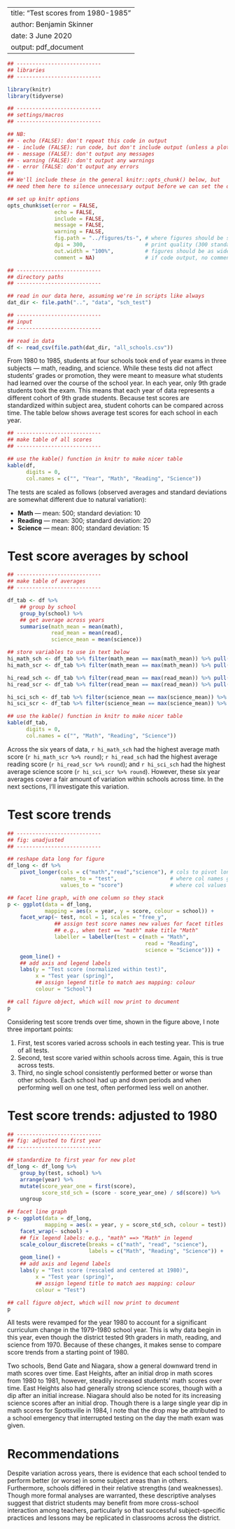 
---
title: "Test scores from 1980-1985"
author: Benjamin Skinner
date: 3 June 2020
output: pdf_document
---

```r
## ---------------------------
## libraries
## ---------------------------

library(knitr)
library(tidyverse)

## ---------------------------
## settings/macros
## ---------------------------

## NB:
## - echo (FALSE): don't repeat this code in output
## - include (FALSE): run code, but don't include output (unless a plot)
## - message (FALSE): don't output any messages
## - warning (FALSE): don't output any warnings
## - error (FALSE: don't output any errors
##
## We'll include these in the general knitr::opts_chunk() below, but
## need them here to silence unnecessary output before we can set the options

## set up knitr options
opts_chunk$set(error = FALSE,
               echo = FALSE,
               include = FALSE,
               message = FALSE,
               warning = FALSE,
               fig.path = "../figures/ts-", # where figures should be stored
               dpi = 300,                   # print quality (300 standard for print)
               out.width = "100%",          # figures should be as wide as margins
               comment = NA)                # if code output, no comment char on LHS

## ---------------------------
## directory paths
## ---------------------------

## read in our data here, assuming we're in scripts like always
dat_dir <- file.path("..", "data", "sch_test")
```

```r
## ---------------------------
## input
## ---------------------------

## read in data
df <- read_csv(file.path(dat_dir, "all_schools.csv"))
```

From 1980 to 1985, students at four schools took end of year exams in
three subjects --- math, reading, and science. While these tests did
not affect students' grades or promotion, they were meant to measure
what students had learned over the course of the school year. In each
year, only 9th grade students took the exam. This means that each year
of data represents a different cohort of 9th grade students. Because
test scores are standardized within subject area, student cohorts can
be compared across time. The table below shows average test scores for
each school in each year.

```r
## ---------------------------
## make table of all scores
## ---------------------------

## use the kable() function in knitr to make nicer table
kable(df,
      digits = 0,
      col.names = c("", "Year", "Math", "Reading", "Science"))
```

The tests are scaled as follows (observed averages and standard
deviations are somewhat different due to natural variation):

- **Math** --- mean: 500; standard deviation: 10
- **Reading** --- mean: 300; standard deviation: 20
- **Science** --- mean: 800; standard deviation: 15

# Test score averages by school

```r
## ---------------------------
## make table of averages
## ---------------------------

df_tab <- df %>%
    ## group by school
    group_by(school) %>%
    ## get average across years
    summarise(math_mean = mean(math),
              read_mean = mean(read),
              science_mean = mean(science))

## store variables to use in text below
hi_math_sch <- df_tab %>% filter(math_mean == max(math_mean)) %>% pull(school)
hi_math_scr <- df_tab %>% filter(math_mean == max(math_mean)) %>% pull(math_mean)

hi_read_sch <- df_tab %>% filter(read_mean == max(read_mean)) %>% pull(school)
hi_read_scr <- df_tab %>% filter(read_mean == max(read_mean)) %>% pull(read_mean)

hi_sci_sch <- df_tab %>% filter(science_mean == max(science_mean)) %>% pull(school)
hi_sci_scr <- df_tab %>% filter(science_mean == max(science_mean)) %>% pull(science_mean)

## use the kable() function in knitr to make nicer table
kable(df_tab,
      digits = 0,
      col.names = c("", "Math", "Reading", "Science"))
```

Across the six years of data, `r hi_math_sch` had the
highest average math score (`r hi_math_scr %>% round`); 
`r hi_read_sch` had the highest average reading score 
(`r hi_read_scr %>% round`); and 
`r hi_sci_sch` had the highest average science score 
(`r hi_sci_scr %>% round`). However, these six year averages cover a fair
amount of variation within schools across time. In the next sections, I'll
investigate this variation.

# Test score trends

```r
## ---------------------------
## fig: unadjusted
## ---------------------------

## reshape data long for figure
df_long <- df %>%
    pivot_longer(cols = c("math","read","science"), # cols to pivot long
                 names_to = "test",                 # where col names go
                 values_to = "score")               # where col values go

## facet line graph, with one column so they stack
p <- ggplot(data = df_long,
            mapping = aes(x = year, y = score, colour = school)) +
    facet_wrap(~ test, ncol = 1, scales = "free_y",
               ## assign test score names new values for facet titles
               ## e.g., when test == "math" make title "Math"
               labeller = labeller(test = c(math = "Math",
                                            read = "Reading",
                                            science = "Science"))) +
    geom_line() +
    ## add axis and legend labels
    labs(y = "Test score (normalized within test)",
         x = "Test year (spring)",
         ## assign legend title to match aes mapping: colour
         colour = "School") 

## call figure object, which will now print to document
p
```

Considering test score trends over time, shown in the figure above, I
note three important points:

1. First, test scores varied across schools in each testing year. This
is true of all tests.
2. Second, test score varied within schools across time. Again, this
   is true across tests.
3. Third, no single school consistently performed better or worse than
   other schools. Each school had up and down periods and when
   performing well on one test, often performed less well on another.
   

# Test score trends: adjusted to 1980

```r
## ---------------------------
## fig: adjusted to first year
## ---------------------------

## standardize to first year for new plot
df_long <- df_long %>%
    group_by(test, school) %>%
    arrange(year) %>% 
    mutate(score_year_one = first(score),
           score_std_sch = (score - score_year_one) / sd(score)) %>%
    ungroup

## facet line graph
p <- ggplot(data = df_long,
            mapping = aes(x = year, y = score_std_sch, colour = test)) +
    facet_wrap(~ school) +
    ## fix legend labels: e.g., "math" ==> "Math" in legend
    scale_colour_discrete(breaks = c("math", "read", "science"),
                          labels = c("Math", "Reading", "Science")) +
    geom_line() +
    ## add axis and legend labels
    labs(y = "Test score (rescaled and centered at 1980)",
         x = "Test year (spring)",
         ## assign legend title to match aes mapping: colour
         colour = "Test") 

## call figure object, which will now print to document
p
```

All tests were revamped for the year 1980 to account for a significant
curriculum change in the 1979-1980 school year. This is why data begin
in this year, even though the district tested 9th graders in math,
reading, and science from 1970. Because of these changes, it makes
sense to compare score trends from a starting point of 1980.

Two schools, Bend Gate and Niagara, show a general downward trend in
math scores over time. East Heights, after an initial drop in math
scores from 1980 to 1981, however, steadily increased students' math
scores over time. East Heights also had generally strong science
scores, though with a dip after an initial increase. Niagara should
also be noted for its increasing science scores after an initial
drop. Though there is a large single year dip in math scores for
Spottsville in 1984, I note that the drop may be attributed to a
school emergency that interrupted testing on the day the math exam was
given.

# Recommendations

Despite variation across years, there is evidence that each school
tended to perform better (or worse) in some subject areas than in
others. Furthermore, schools differed in their relative strengths (and
weaknesses). Though more formal analyses are warranted, these
descriptive analyses suggest that district students may benefit from
more cross-school interaction among teachers, particularly so that
successful subject-specific practices and lessons may be replicated
in classrooms across the district.

